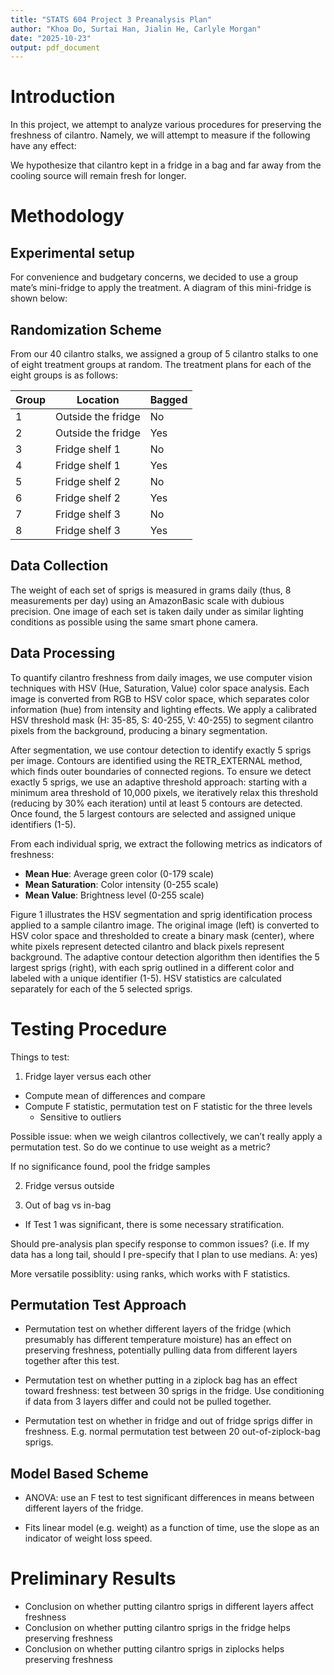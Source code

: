 ```yaml
---
title: "STATS 604 Project 3 Preanalysis Plan"
author: "Khoa Do, Surtai Han, Jialin He, Carlyle Morgan"
date: "2025-10-23"
output: pdf_document
---
```


# Introduction

In this project, we attempt to analyze various procedures for preserving the freshness of cilantro. Namely, we will attempt to measure if the following have any effect:

\begin{itemize}
  \item Keeping cilantro in the fridge versus outside
  \item Keeping cilantro in a plastic bag versus not
  \item For refrigerated cilantro, keeping cilantro close to the cooling source at the top of the fridge versus farther away.
\end{itemize}

We hypothesize that cilantro kept in a fridge in a bag and far away from the cooling source will remain fresh for longer.

# Methodology

## Experimental setup

For convenience and budgetary concerns, we decided to use a group mate's mini-fridge to apply the treatment. A diagram of this mini-fridge is shown below:

\begin{center}
\begin{tabular}{|c|}
\hline
\\
\textbf{Shelf 1 (Top)} \\
\textit{Closest to cooling source} \\
\\
\hline
\\
\textbf{Shelf 2} \\
\\
\\
\hline
\\
\textbf{Shelf 3} \\
\textit{Farthest from cooling source} \\
\\
\hline
\end{tabular}

\textit{Mini-Fridge layout}
\end{center}


## Randomization Scheme

From our 40 cilantro stalks, we assigned a group of 5 cilantro stalks to one of eight treatment groups at random. The treatment plans for each of the eight groups is as follows:

| Group | Location | Bagged |
|-------|----------|--------|
| 1 | Outside the fridge | No |
| 2 | Outside the fridge | Yes |
| 3 | Fridge shelf 1 | No |
| 4 | Fridge shelf 1 | Yes |
| 5 | Fridge shelf 2 | No |
| 6 | Fridge shelf 2 | Yes |
| 7 | Fridge shelf 3 | No |
| 8 | Fridge shelf 3 | Yes |

## Data Collection

The weight of each set of sprigs is measured in grams daily (thus, 8 measurements per day) using an AmazonBasic scale with dubious precision. One image of each set is taken daily under as similar lighting conditions as possible using the same smart phone camera.

## Data Processing

To quantify cilantro freshness from daily images, we use computer vision techniques with HSV (Hue, Saturation, Value) color space analysis. Each image is converted from RGB to HSV color space, which separates color information (hue) from intensity and lighting effects. We apply a calibrated HSV threshold mask (H: 35-85, S: 40-255, V: 40-255) to segment cilantro pixels from the background, producing a binary segmentation.

After segmentation, we use contour detection to identify exactly 5 sprigs per image. Contours are identified using the RETR_EXTERNAL method, which finds outer boundaries of connected regions. To ensure we detect exactly 5 sprigs, we use an adaptive threshold approach: starting with a minimum area threshold of 10,000 pixels, we iteratively relax this threshold (reducing by 30% each iteration) until at least 5 contours are detected. Once found, the 5 largest contours are selected and assigned unique identifiers (1-5).

From each individual sprig, we extract the following metrics as indicators of freshness:

- **Mean Hue**: Average green color (0-179 scale)
- **Mean Saturation**: Color intensity (0-255 scale)
- **Mean Value**: Brightness level (0-255 scale)

Figure 1 illustrates the HSV segmentation and sprig identification process applied to a sample cilantro image. The original image (left) is converted to HSV color space and thresholded to create a binary mask (center), where white pixels represent detected cilantro and black pixels represent background. The adaptive contour detection algorithm then identifies the 5 largest sprigs (right), with each sprig outlined in a different color and labeled with a unique identifier (1-5). HSV statistics are calculated separately for each of the 5 selected sprigs.

\begin{figure}[h!]
\centering
\includegraphics[width=0.9\textwidth]{images/segmentation_example.jpg}
\caption{HSV segmentation and sprig identification pipeline showing: (left) original cilantro image, (center) binary mask from HSV thresholding, and (right) the 5 largest sprigs identified via adaptive contour detection, each outlined in a distinct color and labeled with a unique identifier (1-5) for per-sprig tracking.}
\end{figure}

# Testing Procedure

Things to test:

1. Fridge layer versus each other

- Compute mean of differences and compare
- Compute F statistic, permutation test on F statistic for the three levels
  - Sensitive to outliers

Possible issue: when we weigh cilantros collectively, we can't really apply a permutation test. So do we continue to use weight as a metric?

If no significance found, pool the fridge samples

2. Fridge versus outside

3. Out of bag vs in-bag
  - If Test 1 was significant, there is some necessary stratification.

Should pre-analysis plan specify response to common issues? (i.e. If my data has a long tail, should I pre-specify that I plan to use medians. A: yes)

More versatile possiblity: using ranks, which works with F statistics.

## Permutation Test Approach

- Permutation test on whether different layers of the fridge (which presumably has different temperature moisture) has an effect on preserving freshness, potentially pulling data from different layers together after this test.

- Permutation test on whether putting in a ziplock bag has an effect toward freshness: test between 30 sprigs in the fridge. Use conditioning if data from 3 layers differ and could not be pulled together.

- Permutation test on whether in fridge and out of fridge sprigs differ in freshness. E.g. normal permutation test between 20 out-of-ziplock-bag sprigs.

## Model Based Scheme

- ANOVA: use an F test to test significant differences in means between different layers of the fridge.

- Fits linear model (e.g. weight) as a function of time, use the slope as an indicator of weight loss speed.

# Preliminary Results

- Conclusion on whether putting cilantro sprigs in different layers affect freshness
- Conclusion on whether putting cilantro sprigs in the fridge helps preserving freshness
- Conclusion on whether putting cilantro sprigs in ziplocks helps preserving freshness


